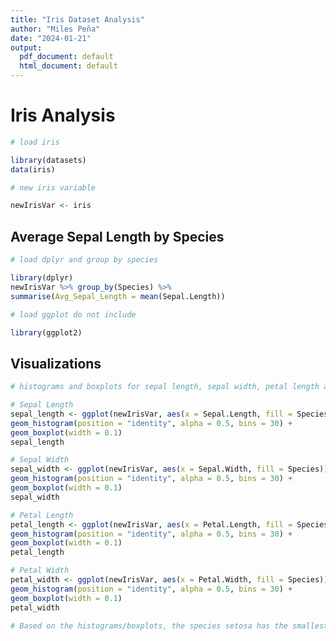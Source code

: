 ```yaml
---
title: "Iris Dataset Analysis"
author: "Miles Peña"
date: "2024-01-21"
output:
  pdf_document: default
  html_document: default
---
```


# Iris Analysis

```r
# load iris

library(datasets)
data(iris)

```

``` r
# new iris variable

newIrisVar <- iris

```

## Average Sepal Length by Species

``` r
# load dplyr and group by species

library(dplyr)
newIrisVar %>% group_by(Species) %>% 
summarise(Avg_Sepal_Length = mean(Sepal.Length))

```

``` r
# load ggplot do not include

library(ggplot2)

```

## Visualizations

``` r
# histograms and boxplots for sepal length, sepal width, petal length and petal width

# Sepal Length
sepal_length <- ggplot(newIrisVar, aes(x = Sepal.Length, fill = Species)) +
geom_histogram(position = "identity", alpha = 0.5, bins = 30) +
geom_boxplot(width = 0.1)
sepal_length

# Sepal Width
sepal_width <- ggplot(newIrisVar, aes(x = Sepal.Width, fill = Species)) +
geom_histogram(position = "identity", alpha = 0.5, bins = 30) +
geom_boxplot(width = 0.1)
sepal_width

# Petal Length
petal_length <- ggplot(newIrisVar, aes(x = Petal.Length, fill = Species)) +
geom_histogram(position = "identity", alpha = 0.5, bins = 30) +
geom_boxplot(width = 0.1)
petal_length

# Petal Width
petal_width <- ggplot(newIrisVar, aes(x = Petal.Width, fill = Species)) +
geom_histogram(position = "identity", alpha = 0.5, bins = 30) +
geom_boxplot(width = 0.1)
petal_width

# Based on the histograms/boxplots, the species setosa has the smallest lengths of sepals but has the widest sepals. Setosa also has the smallest petal widths and lengths in comparison to the other two. Versicolor, in comparison to the two, has mediium length sepals and the smallest sepal widths. It also holds the middle ground for both petal lenght and width. Virginica has the longest sepal lenghts, petal lenghts, and the widest petal width. Its sepal width lies at about the middle in comparison to the other two. 

```

